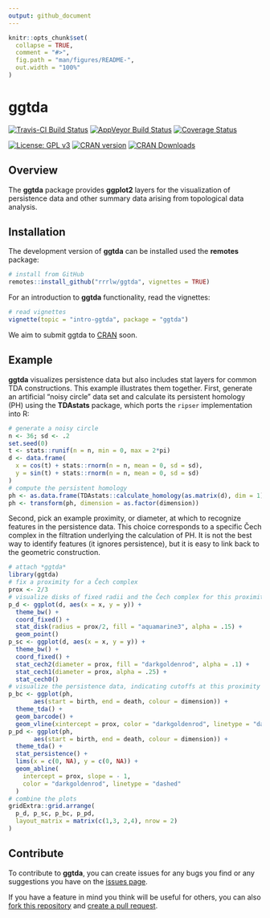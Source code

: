 ```yaml
---
output: github_document
---
```


<!-- README.md is generated from README.Rmd. Please edit that file -->

```r
knitr::opts_chunk$set(
  collapse = TRUE,
  comment = "#>",
  fig.path = "man/figures/README-",
  out.width = "100%"
)
```

# ggtda

[![Travis-CI Build Status](https://travis-ci.org/rrrlw/ggtda.svg?branch=master)](https://travis-ci.org/rrrlw/ggtda)
[![AppVeyor Build Status](https://ci.appveyor.com/api/projects/status/github/rrrlw/ggtda?branch=master&svg=true)](https://ci.appveyor.com/project/rrrlw/ggtda)
[![Coverage Status](https://img.shields.io/codecov/c/github/rrrlw/ggtda/master.svg)](https://codecov.io/github/rrrlw/ggtda?branch=master)

[![License: GPL v3](https://img.shields.io/badge/License-GPL%20v3-blue.svg)](https://www.gnu.org/licenses/gpl-3.0)
[![CRAN version](http://www.r-pkg.org/badges/version/ggtda)](https://CRAN.R-project.org/package=ggtda)
[![CRAN Downloads](http://cranlogs.r-pkg.org/badges/grand-total/ggtda)](https://CRAN.R-project.org/package=ggtda)

## Overview

The **ggtda** package provides **ggplot2** layers for the visualization of persistence data and other summary data arising from topological data analysis.

## Installation

The development version of **ggtda** can be installed used the **remotes** package:

```r
# install from GitHub
remotes::install_github("rrrlw/ggtda", vignettes = TRUE)
```

For an introduction to **ggtda** functionality, read the vignettes:

```r
# read vignettes
vignette(topic = "intro-ggtda", package = "ggtda")
```

We aim to submit ggtda to [CRAN](https://CRAN.R-project.org) soon.

## Example

**ggtda** visualizes persistence data but also includes stat layers for common TDA constructions. This example illustrates them together. First, generate an artificial "noisy circle" data set and calculate its persistent homology (PH) using the **TDAstats** package, which ports the `ripser` implementation into R:

```r
# generate a noisy circle
n <- 36; sd <- .2
set.seed(0)
t <- stats::runif(n = n, min = 0, max = 2*pi)
d <- data.frame(
  x = cos(t) + stats::rnorm(n = n, mean = 0, sd = sd),
  y = sin(t) + stats::rnorm(n = n, mean = 0, sd = sd)
)
# compute the persistent homology
ph <- as.data.frame(TDAstats::calculate_homology(as.matrix(d), dim = 1))
ph <- transform(ph, dimension = as.factor(dimension))
```

Second, pick an example proximity, or diameter, at which to recognize features in the persistence data. This choice corresponds to a specific Čech complex in the filtration underlying the calculation of PH. It is not the best way to identify features (it ignores persistence), but it is easy to link back to the geometric construction.

```r
# attach *ggtda*
library(ggtda)
# fix a proximity for a Čech complex
prox <- 2/3
# visualize disks of fixed radii and the Čech complex for this proximity
p_d <- ggplot(d, aes(x = x, y = y)) +
  theme_bw() +
  coord_fixed() +
  stat_disk(radius = prox/2, fill = "aquamarine3", alpha = .15) +
  geom_point()
p_sc <- ggplot(d, aes(x = x, y = y)) +
  theme_bw() +
  coord_fixed() +
  stat_cech2(diameter = prox, fill = "darkgoldenrod", alpha = .1) +
  stat_cech1(diameter = prox, alpha = .25) +
  stat_cech0()
# visualize the persistence data, indicating cutoffs at this proximity
p_bc <- ggplot(ph,
       aes(start = birth, end = death, colour = dimension)) +
  theme_tda() +
  geom_barcode() +
  geom_vline(xintercept = prox, color = "darkgoldenrod", linetype = "dashed")
p_pd <- ggplot(ph,
       aes(start = birth, end = death, colour = dimension)) +
  theme_tda() +
  stat_persistence() +
  lims(x = c(0, NA), y = c(0, NA)) +
  geom_abline(
    intercept = prox, slope = - 1,
    color = "darkgoldenrod", linetype = "dashed"
  )
# combine the plots
gridExtra::grid.arrange(
  p_d, p_sc, p_bc, p_pd,
  layout_matrix = matrix(c(1,3, 2,4), nrow = 2)
)
```

## Contribute

To contribute to **ggtda**, you can create issues for any bugs you find or any suggestions you have on the [issues page](https://github.com/rrrlw/ggtda/issues).

If you have a feature in mind you think will be useful for others, you can also [fork this repository](https://help.github.com/en/articles/fork-a-repo) and [create a pull request](https://help.github.com/en/articles/creating-a-pull-request).
